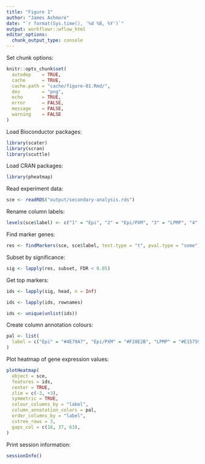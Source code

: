```yaml
---
title: "Figure 1"
author: "James Ashmore"
date: "`r format(Sys.time(), '%d %B, %Y')`"
output: workflowr::wflow_html
editor_options:
  chunk_output_type: console
---
```


Set chunk options:

```r
knitr::opts_chunk$set(
  autodep    = TRUE,
  cache      = TRUE,
  cache.path = "cache/figure-01.Rmd/",
  dev        = "png",
  echo       = TRUE,
  error      = FALSE,
  message    = FALSE,
  warning    = FALSE
)
```

Load Bioconductor packages:

```r
library(scater)
library(scran)
library(scuttle)
```

Load CRAN packages:

```r
library(pheatmap)
```

Read experiment data:

```r
sce <- readRDS("output/secondary-analysis.rds")
```

Rename column labels:

```r
levels(sce$label) <- c("1" = "Epi", "2" = "Epi/PXM", "3" = "LPMP", "4" = "PXM/Meso")
```

Find marker genes:

```r
res <- findMarkers(sce, sce$label, test.type = "t", pval.type = "some")
```

Subset by significance:

```r
sig <- lapply(res, subset, FDR < 0.05)
```

Get top markers:

```r
ids <- lapply(sig, head, n = Inf)

ids <- lapply(ids, rownames)

ids <- unique(unlist(ids))
```

Create column annotation colours:

```r
pal <- list(
  label = c("Epi" = "#4E79A7", "Epi/PXM" = "#F28E2B", "LPMP" = "#E15759", "PXM/Meso" = "#76B7B2")
)
```

Plot heatmap of gene expression values:

```r
plotHeatmap(
  object = sce, 
  features = ids, 
  center = TRUE, 
  zlim = c(-3, +3), 
  symmetric = TRUE, 
  colour_columns_by = "label", 
  column_annotation_colors = pal, 
  order_columns_by = "label", 
  cutree_rows = 3, 
  gaps_col = c(18, 37, 63), 
)
```

Print session information:

```r
sessionInfo()
```
